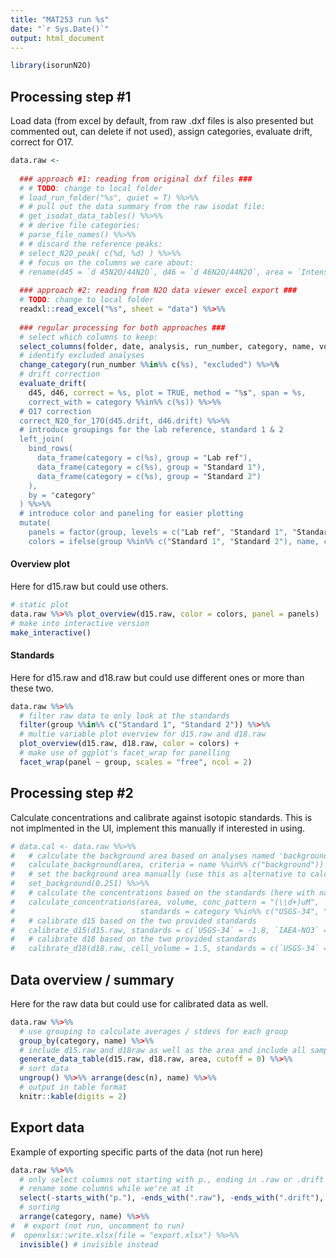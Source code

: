 ```yaml
---
title: "MAT253 run %s"
date: "`r Sys.Date()`"
output: html_document
---
```


```r
library(isorunN2O)
```

## Processing step #1

Load data (from excel by default, from raw .dxf files is also presented but commented out, can delete if not used), assign categories, evaluate drift, correct for O17.

```r
data.raw <- 
  
  ### approach #1: reading from original dxf files ###
  # # TODO: change to local folder
  # load_run_folder("%s", quiet = T) %%>%%
  # # pull out the data summary from the raw isodat file:
  # get_isodat_data_tables() %%>%% 
  # # derive file categories:
  # parse_file_names() %%>%% 
  # # discard the reference peaks:
  # select_N2O_peak( c(%d, %d) ) %%>%% 
  # # focus on the columns we care about:
  # rename(d45 = `d 45N2O/44N2O`, d46 = `d 46N2O/44N2O`, area = `Intensity All`) %%>%%
  
  ### approach #2: reading from N2O data viewer excel export ### 
  # TODO: change to local folder 
  readxl::read_excel("%s", sheet = "data") %%>%%
  
  ### regular processing for both approaches ###
  # select which columns to keep:
  select_columns(folder, date, analysis, run_number, category, name, volume, area, d45, d46, quiet = TRUE) %%>%%
  # identify excluded analyses
  change_category(run_number %%in%% c(%s), "excluded") %%>%%
  # drift correction 
  evaluate_drift(
    d45, d46, correct = %s, plot = TRUE, method = "%s", span = %s,
    correct_with = category %%in%% c(%s)) %%>%%
  # O17 correction
  correct_N2O_for_17O(d45.drift, d46.drift) %%>%%
  # introduce groupings for the lab reference, standard 1 & 2
  left_join(
    bind_rows(
      data_frame(category = c(%s), group = "Lab ref"),
      data_frame(category = c(%s), group = "Standard 1"),
      data_frame(category = c(%s), group = "Standard 2")
    ),
    by = "category"
  ) %%>%% 
  # introduce color and paneling for easier plotting
  mutate(
    panels = factor(group, levels = c("Lab ref", "Standard 1", "Standard 2")),
    colors = ifelse(group %%in%% c("Standard 1", "Standard 2"), name, category))
```

#### Overview plot

Here for d15.raw but could use others.

```r
# static plot
data.raw %%>%% plot_overview(d15.raw, color = colors, panel = panels)
# make into interactive version
make_interactive() 
```

#### Standards

Here for d15.raw and d18.raw but could use different ones or more than these two.

```r
data.raw %%>%% 
  # filter raw data to only look at the standards
  filter(group %%in%% c("Standard 1", "Standard 2")) %%>%% 
  # multie variable plot overview for d15.raw and d18.raw
  plot_overview(d15.raw, d18.raw, color = colors) + 
  # make use of ggplot's facet_wrap for panelling
  facet_wrap(panel ~ group, scales = "free", ncol = 2)
```

## Processing step #2

Calculate concentrations and calibrate against isotopic standards. This is not implmented in the UI, implement this manually if interested in using.

```r
# data.cal <- data.raw %%>%%
#   # calculate the background area based on analyses named 'background'
#   calculate_background(area, criteria = name %%in%% c("background")) %%>%%
#   # set the background area manually (use this as alternative to calculate_background)
#   set_background(0.251) %%>%%
#   # calculate the concentrations based on the standards (here with naming patter XuM)
#   calculate_concentrations(area, volume, conc_pattern = "(\\d+)uM",
#                            standards = category %%in%% c("USGS-34", "IAEA-NO3")) %%>%%
#   # calibrate d15 based on the two provided standards
#   calibrate_d15(d15.raw, standards = c(`USGS-34` = -1.8, `IAEA-NO3` = 4.7)) %%>%%
#   # calibrate d18 based on the two provided standards
#   calibrate_d18(d18.raw, cell_volume = 1.5, standards = c(`USGS-34` = -27.93, `IAEA-NO3` = 25.61))
```

## Data overview / summary

Here for the raw data but could use for calibrated data as well.

```r
data.raw %%>%%
  # use grouping to calculate averages / stdevs for each group
  group_by(category, name) %%>%%
  # include d15.raw and d18raw as well as the area and include all samples
  generate_data_table(d15.raw, d18.raw, area, cutoff = 0) %%>%%
  # sort data
  ungroup() %%>%% arrange(desc(n), name) %%>%%
  # output in table format
  knitr::kable(digits = 2)
```

## Export data

Example of exporting specific parts of the data (not run here)

```r
data.raw %%>%% 
  # only select columns not starting with p., ending in .raw or .drift and 
  # rename some columns while we're at it
  select(-starts_with("p."), -ends_with(".raw"), -ends_with(".drift"), d15 = d15.raw, d18 = d18.raw) %%>%%
  # sorting
  arrange(category, name) %%>%%
#  # export (not run, uncomment to run)
#  openxlsx::write.xlsx(file = "export.xlsx") %%>%%
  invisible() # invisible instead
```





